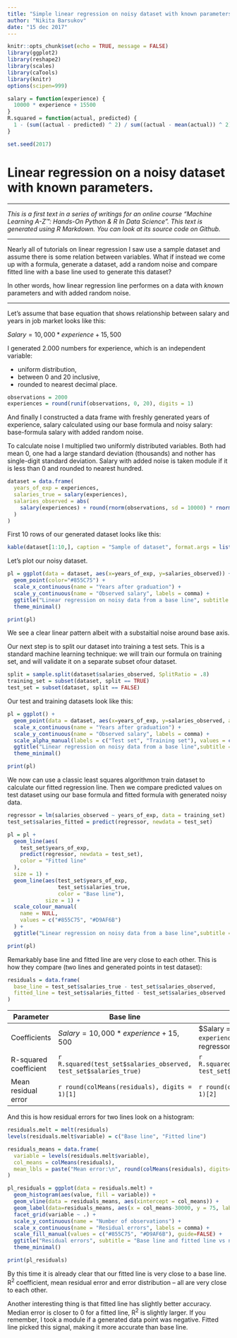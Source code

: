 ```yaml
---
title: "Simple linear regression on noisy dataset with known parameters"
author: "Nikita Barsukov"
date: "15 dec 2017"
---
```


```r
knitr::opts_chunk$set(echo = TRUE, message = FALSE)
library(ggplot2)
library(reshape2)
library(scales)
library(caTools)
library(knitr)
options(scipen=999)

salary = function(experience) {
  10000 * experience + 15500
}
R.squared = function(actual, predicted) {
  1 - (sum((actual - predicted) ^ 2) / sum((actual - mean(actual)) ^ 2))
}

set.seed(2017)

```

# Linear regression on a noisy dataset with known parameters.

******
_This is a first text in a series of writings for an online course "Machine Learning A-Z™: Hands-On Python & R In Data Science". This text is generated using R Markdown. You can look at its source code on Github._

******

Nearly all of tutorials on linear regression I saw use a sample dataset and assume there is some relation between variables. What if instead we come up with a formula, generate a dataset, add a random noise and compare fitted line with a base line used to generate this dataset?

In other words, how linear regression line performes on a data with *known* parameters and with added random noise. 

******

Let's assume that base equation that shows relationship between salary and years in job market looks like this: 

$Salary = 10,000 * experience + 15,500$

I generated 2.000 numbers for experience, which is an independent variable:

 * uniform distribution, 
 * between 0 and 20 inclusive,
 * rounded to nearest decimal place.

```r
observations = 2000
experiences = round(runif(observations, 0, 20), digits = 1)
```

And finally I constructed a data frame with freshly generated years of experience, salary calculated using our base formula and noisy salary: base-formula salary with added random noise.

To calculate noise I multiplied two uniformly distributed variables. Both had mean 0, one had a large standard deviation (thousands) and nother has single-digit standard deviation. Salary with added noise is taken module if it is less than 0 and rounded to nearest hundred.

```r
dataset = data.frame(
  years_of_exp = experiences,
  salaries_true = salary(experiences),
  salaries_observed = abs(
    salary(experiences) + round(rnorm(observations, sd = 10000) * rnorm(observations, sd = 5), -2)
  )
)

```

First 10 rows of our generated dataset looks like this:

```r
kable(dataset[1:10,], caption = "Sample of dataset", format.args = list(decimal.mark = ".", big.mark = ","))

```

Let's plot our noisy dataset.

```r
pl = ggplot(data = dataset, aes(x=years_of_exp, y=salaries_observed)) +
  geom_point(color="#855C75") + 
  scale_x_continuous(name = "Years after graduation") +
  scale_y_continuous(name = "Observed salary", labels = comma) +
  ggtitle("Linear regression on noisy data from a base line", subtitle = "Random dataset generated from base line") +
  theme_minimal()

print(pl)
```

We see a clear linear pattern albeit with a substaitial noise around base axis.

Our next step is to split our dataset into training a test sets. This is a standard machine learning technique: we will train our formula on training set, and will validate it on a separate subset ofour dataset.

```r

split = sample.split(dataset$salaries_observed, SplitRatio = .8)
training_set = subset(dataset, split == TRUE)
test_set = subset(dataset, split == FALSE)

```

Our test and training datasets look like this:

```r
pl = ggplot() +
  geom_point(data = dataset, aes(x=years_of_exp, y=salaries_observed, alpha = split), color="#855C75") + 
  scale_x_continuous(name = "Years after graduation") +
  scale_y_continuous(name = "Observed salary", labels = comma) +
  scale_alpha_manual(labels = c("Test set", "Training set"), values = c(1, .2), name = NULL) +
  ggtitle("Linear regression on noisy data from a base line",subtitle = "Training and test datasets") +
  theme_minimal()

print(pl)
```

We now can use a classic least squares algorithmon train dataset to calculate our fitted regression line. Then we compare predicted values on test dataset using our base formula and fitted formula with generated noisy data. 

```r
regressor = lm(salaries_observed ~ years_of_exp, data = training_set)
test_set$salaries_fitted = predict(regressor, newdata = test_set)
```


```r
pl = pl +
  geom_line(aes(
    test_set$years_of_exp,
    predict(regressor, newdata = test_set),
    color = "Fitted line"
  ),
  size = 1) +
  geom_line(aes(test_set$years_of_exp,
                test_set$salaries_true,
                color = "Base line"),
            size = 1) +
  scale_colour_manual(
    name = NULL,
    values = c("#855C75", "#D9AF6B")
  ) +
  ggtitle("Linear regression on noisy data from a base line",subtitle = "Fitted and base lines")

print(pl)
```

Remarkably base line and fitted line are very close to each other. This is how they compare (two lines and generated points in test dataset):

```r
residuals = data.frame(
  base_line = test_set$salaries_true - test_set$salaries_observed,
  fitted_line = test_set$salaries_fitted - test_set$salaries_observed
)
```


Parameter | Base line | Fitted line |
----------|-----------|-------------|
Coefficients |$Salary = 10,000 * experience + 15,500$ | $Salary = `r regressor$coefficients[2]` * experience + `r regressor$coefficients[1]`$
R-squared coefficient | `r  R.squared(test_set$salaries_observed, test_set$salaries_true)` | `r R.squared(test_set$salaries_observed, test_set$salaries_fitted)`|
Mean residual error | `r round(colMeans(residuals), digits = 1)[1]` | `r round(colMeans(residuals), digits = 1)[2]` |

And this is how residual errors for two lines look on a histogram: 

```r

residuals.melt = melt(residuals)
levels(residuals.melt$variable) = c("Base line", "Fitted line")

residuals_means = data.frame(
  variable = levels(residuals.melt$variable),
  col_means = colMeans(residuals),
  mean_lbls = paste("Mean error:\n", round(colMeans(residuals), digits=1))
)

pl_residuals = ggplot(data = residuals.melt) +
  geom_histogram(aes(value, fill = variable)) +
  geom_vline(data = residuals_means, aes(xintercept = col_means)) +
  geom_label(data=residuals_means, aes(x = col_means-30000, y = 75, label = mean_lbls)) +
  facet_grid(variable ~ .) +
  scale_y_continuous(name = "Number of observations") +
  scale_x_continuous(name = "Residual errors", labels = comma) +
  scale_fill_manual(values = c("#855C75", "#D9AF6B"), guide=FALSE) +
  ggtitle("Residual errors", subtitle = "Base line and fitted line vs noisy data") +
  theme_minimal()

print(pl_residuals)

```

By this time it is already clear that our fitted line is very close to a base line. R^2^ coefficient, mean residual error and error distribution -- all are very close to each other. 

Another interesting thing is that fitted line has slightly better accuracy. Median error is closer to 0 for a fitted line, R^2^ is slightly larger. If you remember, I took a module if a generated data point was negative. Fitted line picked this signal, making it more accurate than base line.







